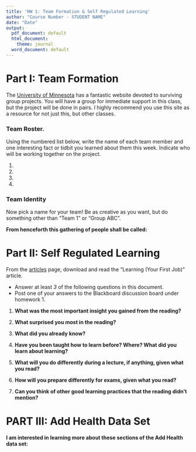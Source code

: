 ```yaml
---
title: 'HW 1: Team Formation & Self Regulated Learning'
author: "Course Number - STUDENT NAME"
date: "Date"
output:
  pdf_document: default
  html_document:
    theme: journal
  word_document: default
---
```


# Part I: Team Formation

The [University of Minnesota](http://teamwork.umn.edu/) has a fantastic website devoted to surviving group projects. 
You will have a group for immediate support in this class, but the project will be done in pairs. 
I highly recommend you use this site as a resource for not just this, but other classes. 

### Team Roster.
Using the numbered list below, write the name of each team member and one interesting fact or tidbit you learned about them this week. Indicate who will be working together on the project. 

1.
2. 
3. 
4. 

### Team Identity

Now pick a name for your team! Be as creative as you want, but do something other than
"Team 1" or "Group ABC". 

**From henceforth this gathering of people shall be called:** 

\newpage

# Part II: Self Regulated Learning

From the [articles](http://www.norcalbiostat.com/articles/articles.html) page, download and read the "Learning (Your First Job)" article. 

* Answer at least _3_ of the following questions in this document. 
* Post one of your answers to the Blackboard discussion board under homework 1. 


1. **What was the most important insight you gained from the reading? **


2. **What surprised you most in the reading?**


3. **What did you already know?**


4. **Have you been taught how to learn before?  Where?  What did you learn about learning?**


5. **What will you do differently during a lecture, if anything, given what you read?**


6. **How will you prepare differently for exams, given what you read?**


7. **Can you think of other good learning practices that the reading didn't mention?**

\newpage

# PART III: Add Health Data Set

**I am interested in learning more about these sections of the Add Health data set:**



